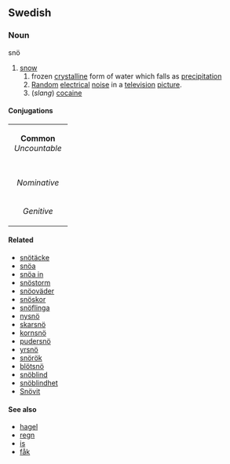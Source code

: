 ==Swedish==
===Noun===
;snö
#[[snow]]
##frozen [[crystalline]] form of water which falls as [[precipitation]]
##[[random|Random]] [[electrical]] [[noise]] in a [[television]] [[picture]].
##(''slang'') [[cocaine]]
====Conjugations====
{| border=1 cellspacing=0 
| bgcolor=#FFFFF0 colspan=5 align=center | '''Common''' ''Uncountable'' 
|- 
|- bgcolor=#FFFFF0 align=center 
| width=105 |
| width=105 | ''Indefinite'' 
| width=105 | ''Definite'' 
|- align=center 
| width=105 bgcolor=#FFFFF0 | ''Nominative'' 
| [[snö]] 
| [[snön]] 
|- align=center 
| width=105 bgcolor=#FFFFF0 | ''Genitive'' 
| [[snös]] 
| [[snöns]] 
|}
====Related====
*[[snötäcke]]
*[[snöa]]
*[[snöa in]]
*[[snöstorm]]
*[[snöoväder]]
*[[snöskor]]
*[[snöflinga]]
*[[nysnö]]
*[[skarsnö]]
*[[kornsnö]]
*[[pudersnö]]
*[[yrsnö]]
*[[snörök]]
*[[blötsnö]]
*[[snöblind]]
*[[snöblindhet]]
*[[Snövit]]
====See also====
*[[hagel]]
*[[regn]]
*[[is]]
*[[fåk]]